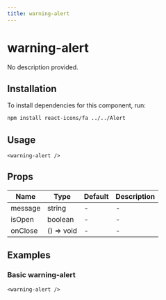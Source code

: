 ```yaml
---
title: warning-alert
---
```


# warning-alert

No description provided.

## Installation
To install dependencies for this component, run:
```bash
npm install react-icons/fa ../../Alert
```

## Usage
```tsx
<warning-alert />
```

## Props
| Name      | Type     | Default | Description                 |
|-----------|----------|---------|-----------------------------|
| message | string | - | - |
| isOpen | boolean | - | - |
| onClose | () => void | - | - |

## Examples

### Basic warning-alert
```tsx
<warning-alert />
```

